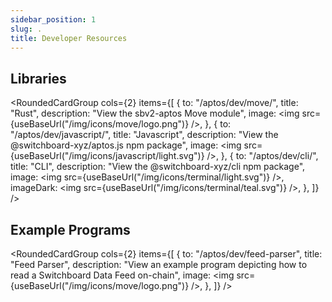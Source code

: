 ```yaml
---
sidebar_position: 1
slug: .
title: Developer Resources
---
```



## Libraries

<RoundedCardGroup
  cols={2}
  items={[
    {
      to: "/aptos/dev/move/",
      title: "Rust",
      description: "View the sbv2-aptos Move module",
      image: <img src={useBaseUrl("/img/icons/move/logo.png")} />,
    },
    {
      to: "/aptos/dev/javascript/",
      title: "Javascript",
      description: "View the @switchboard-xyz/aptos.js npm package",
      image: <img src={useBaseUrl("/img/icons/javascript/light.svg")} />,
    },
    {
      to: "/aptos/dev/cli/",
      title: "CLI",
      description: "View the @switchboard-xyz/cli npm package",
      image: <img src={useBaseUrl("/img/icons/terminal/light.svg")} />,
      imageDark: <img src={useBaseUrl("/img/icons/terminal/teal.svg")} />,
    },
  ]}
/>

## Example Programs

<RoundedCardGroup
  cols={2}
  items={[
    {
      to: "/aptos/dev/feed-parser",
      title: "Feed Parser",
      description:
        "View an example program depicting how to read a Switchboard Data Feed on-chain",
      image: <img src={useBaseUrl("/img/icons/move/logo.png")} />,
    },
  ]}
/>
